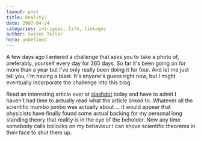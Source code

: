 ```yaml
---
layout: post
title: Reality?
date: 2007-04-24
categories: intrigues, life, linkages
author: Swizec Teller
hero: undefined
---
```


A few days ago I entered a challenge that asks you to take a photo of, preferably, yourself every day for 365 days. So far it's been going on for more than a year but I've only really been doing it for four. And let me just tell you, I'm having a blast. It's anyone's guess right now, but I might eventually incorporate the challenge into this blog.

Read an interesting article over at [slashdot](http://science.slashdot.org/article.pl?sid=07/04/23/231252) today and have to admit I haven't had time to actually read what the article linked to. Whatever all the scientific mumbo jumbo was actually about ... it would appear that physicists have finally found some actual backing for my personal long standing theory that reality is in the eye of the beholder. Now any time somebody calls bollocks on my behaviour I can shove scientific theorems in their face to shut them up.
